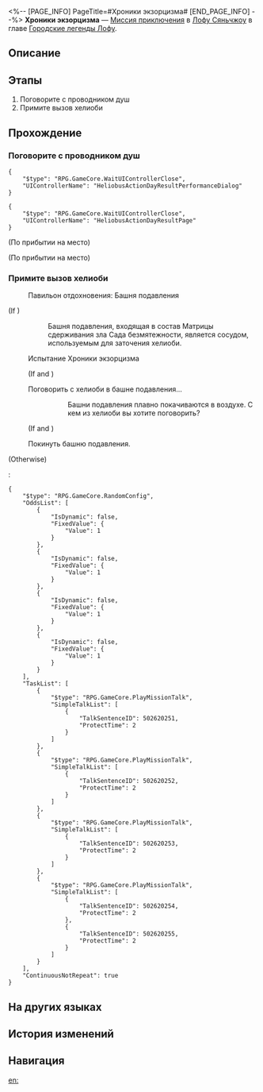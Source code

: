 <%-- [PAGE_INFO]
PageTitle=#Хроники экзорцизма#
[END_PAGE_INFO] --%>
{{Дополнить|Диалоги.}}
{{Миссия Инфобокс
|id              = 8015150
|Название        = 
|Изображение     = Миссия Хроники экзорцизма.png
|Тип             = Миссия приключения
|Событие         = 
|Глава           = Городские легенды Лофу
|Условия         = Завершена [[Миссия приключения]] «[[Городские легенды Лофу: Шахматное Привидение]]»
|Персонажи       = Огонёк; Первопроходец; Регратта; Шахматное Привидение
|СтартЛокация    = [[Лофу Сяньчжоу]] — [[Сад безмятежности]]
|Мир             = Лофу Сяньчжоу
|Предыдущая      = Городские легенды Лофу: Шахматное Привидение
|Следующая       = 
|Награды         = 
}}
'''Хроники экзорцизма''' — [[Миссия приключения]] в [[Лофу Сяньчжоу]] в главе [[Городские легенды Лофу]].

==Описание==
{{Описание|<!--официальное описание из Перекрёстка судеб-->}}

==Этапы==
# Поговорите с проводником душ
# Примите вызов хелиоби

==Прохождение==
{{Дополнить}}

===Поговорите с проводником душ===
{{Описание миссии|тип=Миссия приключения|локация=Сад безмятежности|Поимка хелиоби требует практики, как и любой другой навык. Проводник душ приглашает вас принять участие в хорошо подготовленной тренировке по запечатыванию хелиоби в башне подавления.}}
{{Диалог Начало}}
<pre>{
	"$type": "RPG.GameCore.WaitUIControllerClose",
	"UIControllerName": "HeliobusActionDayResultPerformanceDialog"
}</pre>
<pre>{
	"$type": "RPG.GameCore.WaitUIControllerClose",
	"UIControllerName": "HeliobusActionDayResultPage"
}</pre>
;(По прибытии на место)

;(По прибытии на место)
:{{tx}}
{{Диалог Конец}}

===Примите вызов хелиоби===
{{Диалог Начало}}

:{{Диалог|Разговор}} Павильон отдохновения: Башня подавления
;(If {{cx}}<!--SubMission Finish: 801510117-->)
::Башня подавления, входящая в состав Матрицы сдерживания зла Сада безмятежности, является сосудом, используемым для заточения хелиоби.
:;(If {{cx}}<!--SubMission Finish: 801515001-->)
:{{Диалог|Журнал путешествий}} Испытание Хроники экзорцизма
:;(If {{cx}}<!--SubMission Finish: 801510117--> and {{cx}}<!--SubMission Finish: 801515001-->)
:{{Диалог}} Поговорить с хелиоби в башне подавления...
:::Башни подавления плавно покачиваются в воздухе. С кем из хелиоби вы хотите поговорить?
::;(If {{cx}}<!--SubMission Finish: 801510117-->, {{cx}}<!--SubMission Finish: 801515111-->, and {{cx}}<!--SubMission Finish: 801515205-->)
::::{{Диалог|Стрелка}} Огонёк.
:::::----
:::::'''Огонёк:''' Взрослые такие зануды. Вы меня уже поймали, так чего вам ещё надо...
:::::{{Диалог|Стрелка}} Я хочу услышать историю Огонька...
::::::'''Огонёк:''' Это взрослые должны рассказывать детям истории, а не наоборот... Ладно, сейчас.
:::::{{Диалог|Стрелка}} Я допрошу тебя от имени Комиссии десяти владык...
::::::'''Огонёк:''' Допросишь? Попробуй. Я тут не перед судом стою. Вот, лучше расскажу историю.
:::::'''Огонёк:''' Был у меня один взрослый, что воспитывал сына. Ужасный ребёнок: вечно орал, вопил и хамил. И воровал еду у соседей.
:::::'''Огонёк:''' Я почувствовал гнев отца и решил наказать ребёнка, поэтому затуманил его зрение: мальчик подумал, что входит в огромную комнату, полную пылающих углей.
:::::'''Огонёк:''' Ребёнок закричал и бросился к двери, но не нашёл её на нужном месте. Было ужасно весело. Не окликни его кто-то, малец бы так и бегал кругами.
:::::'''Огонёк:''' Угадай, что было дальше. Даже ужасная боль от ожогов ничему мальчика не научила.
:::::{{Диалог|Стрелка}} Какой ужас!
::::::'''Огонёк:''' Не переживай, на самом деле никто не пострадал.
:::::{{Диалог|Стрелка}} Почему? Разве он не испугался боли?
:::::'''Огонёк:''' Передо мной был ребёнок, жаждущий внимания родителей. Отец считал сына обузой. Мальчик замолчал, но его желание так и не было удовлетворено.
:::::'''Огонёк:''' Взрослые так хотят читать нотации, что совершенно забывают об их цели - научить.
:::::'''Огонёк:''' Мне стало так противно, что я решил покинуть этого человека. Но куда бы я ни отправился, везде видел одну и ту же картину... Похоже, очень многие просто не готовы стать родителями.
:::::'''Огонёк:''' С тех пор я решил вселяться только в детей, чтобы преподать урок взрослым.
:::::'''Огонёк:''' Вот и всё, а теперь оставь меня в покое. Пока!
:::::----
::::{{Диалог|Стрелка}} Регратта.
:::::----
:::::'''Регратта:''' Память корабля удовлетворена, и он отправился в очередное путешествие. Можешь звать меня Регратта.
:::::{{Диалог|Стрелка}} Память... корабля? Не понимаю.
::::::'''Регратта:''' Да, это сложно понять сразу. Должно быть, обладательница этого звёздного ялика была очень к нему привязана.
:::::{{Диалог|Стрелка}} Ты выглядишь дружелюбнее других хелиоби...
::::::'''Регратта:''' Правда? Но я не знаю, с кем ты пытаешься меня сравнивать.
::::::'''Регратта:''' Если так, то наверняка это как-то связано с владелицей этого звёздного ялика...
:::::'''Регратта:''' Во мне соединились несколько меньших хелиоби. С самого начала у меня было множество воспоминаний о звёздных яликах. Этот - не боевой, но когда-то очень давно он рассекал поле битвы...
:::::'''Регратта:''' Однажды киль ялика был сильно повреждён. Кораблю не суждено было снова подняться в воздух, но он обладал собственной волей и в последний раз взмыл ввысь вместе со своей владелицей.
:::::'''Регратта:''' Звёздный ялик сгорел. Его убитая горем владелица смогла спасти только часть сломанного киля. Она похоронила её в Лисьей усыпальнице, что в Саду безмятежности.
:::::'''Регратта:''' Я почувствовала её печаль и решила отправиться на поиски, когда поняла, что женщина долго не приходит в Сад безмятежности.
:::::{{Диалог|Стрелка}} Великолепный звёздный ялик.
::::::'''Регратта:''' М-м-м, да, если бы ялик обладал собственным сознанием, он был бы счастлив.
:::::{{Диалог|Стрелка}} К сожалению, она больше не сможет летать.
::::::'''Регратта:''' Я её знаю, понимаю и уважаю её выбор.
:::::'''Регратта:''' Больше у меня нет для тебя историй. Прощай.
:::::----
::::{{Диалог|Стрелка}} Шахматное Привидение.
:::::----
:::::'''Шахматное Привидение:''' Это ты?!
:::::'''Шахматное Привидение:''' Снова ты, ну почему это вечно ты?
:::::{{Диалог|Стрелка}} Кажется, я {{MC|ж=видела|м=видел}} тебя у башен подавления...
::::::'''Шахматное Привидение:''' Комиссия десяти владык признала меня безобидной. Мне разрешено там бывать.
::::::'''Шахматное Привидение:''' Если подумать, это настоящая привилегия. Ха-ха!
:::::{{Диалог|Стрелка}} Это я. Может, тебя что-то не устраивает?
::::::'''Шахматное Привидение:''' Это ты. Нет, меня всё устраивает.
::::::'''Шахматное Привидение:''' Мы с тобой - равные друг другу соперники, заклятые враги... Разумеется, я счастлива.
:::::'''Шахматное Привидение:''' Кстати, я и правда однажды вселилась в шахматную доску. Кажется, это были звёздные шахматы Сяньчжоу.
:::::'''Шахматное Привидение:''' У них ужасно сложные правила. Я пыталась сосредоточиться, но постоянно отвлекалась.
:::::'''Шахматное Привидение:''' А потом доску забрал этот ненавидящий школу хам. Он не выказывал ко мне никакого интереса. Я не могла это терпеть, поэтому вылетела из доски и сказала мальчику взять себя в руки и наконец научиться играть в шахматы!
:::::{{Диалог|Стрелка}} Ты можешь научить ребёнка играть в шахматы?
::::::'''Шахматное Привидение:''' Мы столько уже сражались, мой заклятый враг. Неужели ты ещё не {{MC|м=понял|ж=поняла}}?
:::::{{Диалог|Стрелка}} У тебя есть знания, позволяющие учить ребёнка играть в шахматы?
::::::'''Шахматное Привидение:''' Я запрещаю тебе наговаривать на мои знания, заклятый враг.
:::::{{Диалог|Стрелка}} Для хелиоби ты очень умна.
::::::'''Шахматное Привидение:''' Хе-хе.
:::::'''Шахматное Привидение:''' Вскоре ребёнка уже называли гением шахмат. Однако он растерял свой пыл и выбросил доску вместе со мной... Он сказал: «Эта дрянь отбивает у меня всё желание играть».
:::::'''Шахматное Привидение:''' Разумеется, «дрянь» - это не я. О ком ещё он мог так отзываться?
:::::{{Диалог|Стрелка}} Не знаю.
::::::'''Шахматное Привидение:''' Ты не знаешь, и я не знаю. Вот загадка.
:::::{{Диалог|Стрелка}} А мог он всё же иметь в виду... тебя?
::::::'''Шахматное Привидение:''' Ни в коем случае! Ты совсем меня не понимаешь!
:::::'''Шахматное Привидение:''' Ох уж эти сплетни. Лучше сыграем в шахматы.
:::::----
::::{{Диалог|Выход}} Покинуть башню подавления.
::;(Otherwise, if {{cx}}<!--SubMission Finish: 801510117-->, {{cx}}<!--SubMission not Finish: 801515111-->, and {{cx}}<!--SubMission not Finish: 801515205-->)
::::{{Диалог|Стрелка}} Огонёк.
:::::----
:::::'''Огонёк:''' Взрослые такие зануды. Вы меня уже поймали, так чего вам ещё надо...
:::::{{Диалог|Стрелка}} Я хочу услышать историю Огонька...
::::::'''Огонёк:''' Это взрослые должны рассказывать детям истории, а не наоборот... Ладно, сейчас.
:::::{{Диалог|Стрелка}} Я допрошу тебя от имени Комиссии десяти владык...
::::::'''Огонёк:''' Допросишь? Попробуй. Я тут не перед судом стою. Вот, лучше расскажу историю.
:::::'''Огонёк:''' Был у меня один взрослый, что воспитывал сына. Ужасный ребёнок: вечно орал, вопил и хамил. И воровал еду у соседей.
:::::'''Огонёк:''' Я почувствовал гнев отца и решил наказать ребёнка, поэтому затуманил его зрение: мальчик подумал, что входит в огромную комнату, полную пылающих углей.
:::::'''Огонёк:''' Ребёнок закричал и бросился к двери, но не нашёл её на нужном месте. Было ужасно весело. Не окликни его кто-то, малец бы так и бегал кругами.
:::::'''Огонёк:''' Угадай, что было дальше. Даже ужасная боль от ожогов ничему мальчика не научила.
:::::{{Диалог|Стрелка}} Какой ужас!
::::::'''Огонёк:''' Не переживай, на самом деле никто не пострадал.
:::::{{Диалог|Стрелка}} Почему? Разве он не испугался боли?
:::::'''Огонёк:''' Передо мной был ребёнок, жаждущий внимания родителей. Отец считал сына обузой. Мальчик замолчал, но его желание так и не было удовлетворено.
:::::'''Огонёк:''' Взрослые так хотят читать нотации, что совершенно забывают об их цели - научить.
:::::'''Огонёк:''' Мне стало так противно, что я решил покинуть этого человека. Но куда бы я ни отправился, везде видел одну и ту же картину... Похоже, очень многие просто не готовы стать родителями.
:::::'''Огонёк:''' С тех пор я решил вселяться только в детей, чтобы преподать урок взрослым.
:::::'''Огонёк:''' Вот и всё, а теперь оставь меня в покое. Пока!
:::::----
::::{{Диалог|Выход}} Покинуть башню подавления.
::;(Otherwise)
::::{{Диалог|Стрелка}} Огонёк.
:::::----
:::::'''Огонёк:''' Взрослые такие зануды. Вы меня уже поймали, так чего вам ещё надо...
:::::{{Диалог|Стрелка}} Я хочу услышать историю Огонька...
::::::'''Огонёк:''' Это взрослые должны рассказывать детям истории, а не наоборот... Ладно, сейчас.
:::::{{Диалог|Стрелка}} Я допрошу тебя от имени Комиссии десяти владык...
::::::'''Огонёк:''' Допросишь? Попробуй. Я тут не перед судом стою. Вот, лучше расскажу историю.
:::::'''Огонёк:''' Был у меня один взрослый, что воспитывал сына. Ужасный ребёнок: вечно орал, вопил и хамил. И воровал еду у соседей.
:::::'''Огонёк:''' Я почувствовал гнев отца и решил наказать ребёнка, поэтому затуманил его зрение: мальчик подумал, что входит в огромную комнату, полную пылающих углей.
:::::'''Огонёк:''' Ребёнок закричал и бросился к двери, но не нашёл её на нужном месте. Было ужасно весело. Не окликни его кто-то, малец бы так и бегал кругами.
:::::'''Огонёк:''' Угадай, что было дальше. Даже ужасная боль от ожогов ничему мальчика не научила.
:::::{{Диалог|Стрелка}} Какой ужас!
::::::'''Огонёк:''' Не переживай, на самом деле никто не пострадал.
:::::{{Диалог|Стрелка}} Почему? Разве он не испугался боли?
:::::'''Огонёк:''' Передо мной был ребёнок, жаждущий внимания родителей. Отец считал сына обузой. Мальчик замолчал, но его желание так и не было удовлетворено.
:::::'''Огонёк:''' Взрослые так хотят читать нотации, что совершенно забывают об их цели - научить.
:::::'''Огонёк:''' Мне стало так противно, что я решил покинуть этого человека. Но куда бы я ни отправился, везде видел одну и ту же картину... Похоже, очень многие просто не готовы стать родителями.
:::::'''Огонёк:''' С тех пор я решил вселяться только в детей, чтобы преподать урок взрослым.
:::::'''Огонёк:''' Вот и всё, а теперь оставь меня в покое. Пока!
:::::----
::::{{Диалог|Стрелка}} Шахматное Привидение.
:::::----
:::::'''Шахматное Привидение:''' Это ты?!
:::::'''Шахматное Привидение:''' Снова ты, ну почему это вечно ты?
:::::{{Диалог|Стрелка}} Кажется, я {{MC|ж=видела|м=видел}} тебя у башен подавления...
::::::'''Шахматное Привидение:''' Комиссия десяти владык признала меня безобидной. Мне разрешено там бывать.
::::::'''Шахматное Привидение:''' Если подумать, это настоящая привилегия. Ха-ха!
:::::{{Диалог|Стрелка}} Это я. Может, тебя что-то не устраивает?
::::::'''Шахматное Привидение:''' Это ты. Нет, меня всё устраивает.
::::::'''Шахматное Привидение:''' Мы с тобой - равные друг другу соперники, заклятые враги... Разумеется, я счастлива.
:::::'''Шахматное Привидение:''' Кстати, я и правда однажды вселилась в шахматную доску. Кажется, это были звёздные шахматы Сяньчжоу.
:::::'''Шахматное Привидение:''' У них ужасно сложные правила. Я пыталась сосредоточиться, но постоянно отвлекалась.
:::::'''Шахматное Привидение:''' А потом доску забрал этот ненавидящий школу хам. Он не выказывал ко мне никакого интереса. Я не могла это терпеть, поэтому вылетела из доски и сказала мальчику взять себя в руки и наконец научиться играть в шахматы!
:::::{{Диалог|Стрелка}} Ты можешь научить ребёнка играть в шахматы?
::::::'''Шахматное Привидение:''' Мы столько уже сражались, мой заклятый враг. Неужели ты ещё не {{MC|м=понял|ж=поняла}}?
:::::{{Диалог|Стрелка}} У тебя есть знания, позволяющие учить ребёнка играть в шахматы?
::::::'''Шахматное Привидение:''' Я запрещаю тебе наговаривать на мои знания, заклятый враг.
:::::{{Диалог|Стрелка}} Для хелиоби ты очень умна.
::::::'''Шахматное Привидение:''' Хе-хе.
:::::'''Шахматное Привидение:''' Вскоре ребёнка уже называли гением шахмат. Однако он растерял свой пыл и выбросил доску вместе со мной... Он сказал: «Эта дрянь отбивает у меня всё желание играть».
:::::'''Шахматное Привидение:''' Разумеется, «дрянь» - это не я. О ком ещё он мог так отзываться?
:::::{{Диалог|Стрелка}} Не знаю.
::::::'''Шахматное Привидение:''' Ты не знаешь, и я не знаю. Вот загадка.
:::::{{Диалог|Стрелка}} А мог он всё же иметь в виду... тебя?
::::::'''Шахматное Привидение:''' Ни в коем случае! Ты совсем меня не понимаешь!
:::::'''Шахматное Привидение:''' Ох уж эти сплетни. Лучше сыграем в шахматы.
:::::----
::::{{Диалог|Выход}} Покинуть башню подавления.
:;(If {{cx}}<!--SubMission Finish: 801510117--> and {{cx}}<!--SubMission Finish: 801515001-->)
:{{Диалог|Выход}} Покинуть башню подавления.
;(Otherwise)
:<pre>{
	"$type": "RPG.GameCore.RandomConfig",
	"OddsList": [
		{
			"IsDynamic": false,
			"FixedValue": {
				"Value": 1
			}
		},
		{
			"IsDynamic": false,
			"FixedValue": {
				"Value": 1
			}
		},
		{
			"IsDynamic": false,
			"FixedValue": {
				"Value": 1
			}
		},
		{
			"IsDynamic": false,
			"FixedValue": {
				"Value": 1
			}
		}
	],
	"TaskList": [
		{
			"$type": "RPG.GameCore.PlayMissionTalk",
			"SimpleTalkList": [
				{
					"TalkSentenceID": 502620251,
					"ProtectTime": 2
				}
			]
		},
		{
			"$type": "RPG.GameCore.PlayMissionTalk",
			"SimpleTalkList": [
				{
					"TalkSentenceID": 502620252,
					"ProtectTime": 2
				}
			]
		},
		{
			"$type": "RPG.GameCore.PlayMissionTalk",
			"SimpleTalkList": [
				{
					"TalkSentenceID": 502620253,
					"ProtectTime": 2
				}
			]
		},
		{
			"$type": "RPG.GameCore.PlayMissionTalk",
			"SimpleTalkList": [
				{
					"TalkSentenceID": 502620254,
					"ProtectTime": 2
				},
				{
					"TalkSentenceID": 502620255,
					"ProtectTime": 2
				}
			]
		}
	],
	"ContinuousNotRepeat": true
}</pre>
:{{tx}}
{{Диалог Конец}}

==На других языках==
{{На других языках
|en   = Exorcismal Chronicle
|zhs  = 降妖辑录
|zht  = 降妖輯錄
|ja   = 伏魔記録
|ko   = 요괴 진압록
|es   = Archivos sobrenaturales
|fr   = Chroniques d'exorcisme
|ru   = Хроники экзорцизма
|th   = บันทึกมิติลี้ลับ
|vi   = Hàng Yêu Tập Lục
|de   = Aufzeichnungen der Übernatürlichen
|id   = Catatan Supranatural
|pt   = Crônicas de Exorcismo
}}

==История изменений==
{{История изменений|3.5}}

==Навигация==
{{Миссия приключения Навбокс|Глава }}

[[en:]]
